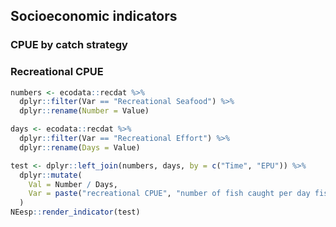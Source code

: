 ## Socioeconomic indicators

### CPUE by catch strategy

### Recreational CPUE
```r
numbers <- ecodata::recdat %>%
  dplyr::filter(Var == "Recreational Seafood") %>%
  dplyr::rename(Number = Value)

days <- ecodata::recdat %>%
  dplyr::filter(Var == "Recreational Effort") %>%
  dplyr::rename(Days = Value)

test <- dplyr::left_join(numbers, days, by = c("Time", "EPU")) %>%
  dplyr::mutate(
    Val = Number / Days,
    Var = paste("recreational CPUE", "number of fish caught per day fished (all species)", sep = "\n")
  )
NEesp::render_indicator(test)
```
